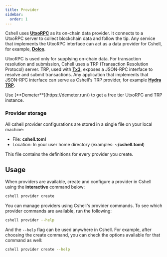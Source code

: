 ```yaml
---
title: Provider 
sidebar:
  order: 1
---
```



Cshell uses [**UtxoRPC**](https://utxorpc.org) as its on-chain data provider. It connects to a UtxoRPC server to collect blockchain data and follow the tip. Any service that implements the UtxoRPC interface can act as a data provider for Cshell, for example, [**Dolos**](https://github.com/txpipe/dolos).

UtxoRPC is used only for supplying on-chain data. For transaction resolution and submission, Cshell uses a TRP (Transaction Resolution Protocol) server. TRP, used with [**Tx3**](https://github.com/tx3-lang/tx3), exposes a JSON-RPC interface to resolve and submit transactions. Any application that implements that JSON-RPC interface can serve as Cshell's TRP provider, for example [**Hydra TRP**](https://github.com/tx3-lang/tx3-hydra).

<Aside type="tip">
Use [**Demeter**](https://demeter.run/) to get a free tier UtxoRPC and TRP instance.
</Aside>

### Provider storage
All cshell provider configurations are stored in a single file on your local machine:

- File: **cshell.toml**  
- Location: In your user home directory (examples: **~/cshell.toml**)

This file contains the definitions for every provider you create.

## Usage
When providers are available, create and configure a provider in Cshell using the **interactive** command below:

```bash
cshell provider create 
```

You can manage providers using Cshell's provider commands. To see which provider commands are available, run the following:

```bash
cshell provider --help
```

And the `--help` flag can be used anywhere in Cshell. For example, after choosing the create command, you can check the options available for that command as well:

```bash
cshell provider create --help
```

